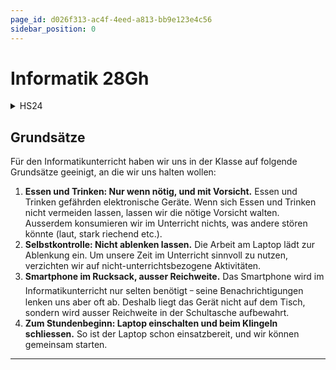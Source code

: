 ```yaml
---
page_id: d026f313-ac4f-4eed-a813-bb9e123e4c56
sidebar_position: 0
---
```


# Informatik 28Gh
<Semesterplan termine={termine_fs25} />

<details>
    <summary>HS24</summary>
    <Semesterplan einzellektion={einzellektion} praktikum={praktikum} />
</details>

<Directory name='Notizen' id='1fb5d117-914d-4b65-a1f9-fd8cc3320e2c' />

## Grundsätze
Für den Informatikunterricht haben wir uns in der Klasse auf folgende Grundsätze geeinigt, an die wir uns halten wollen:
1. **Essen und Trinken: Nur wenn nötig, und mit Vorsicht.** Essen und Trinken gefährden elektronische Geräte. Wenn sich Essen und Trinken nicht vermeiden lassen, lassen wir die nötige Vorsicht walten. Ausserdem konsumieren wir im Unterricht nichts, was andere stören könnte (laut, stark riechend etc.).
2. **Selbstkontrolle: Nicht ablenken lassen.** Die Arbeit am Laptop lädt zur Ablenkung ein. Um unsere Zeit im Unterricht sinnvoll zu nutzen, verzichten wir auf nicht-unterrichtsbezogene Aktivitäten.
3. **Smartphone im Rucksack, ausser Reichweite.** Das Smartphone wird im Informatikunterricht nur selten benötigt ᠆ seine Benachrichtigungen lenken uns aber oft ab. Deshalb liegt das Gerät nicht auf dem Tisch, sondern wird ausser Reichweite in der Schultasche aufbewahrt.
4. **Zum Stundenbeginn: Laptop einschalten und beim Klingeln schliessen.** So ist der Laptop schon einsatzbereit, und wir können gemeinsam starten.

---